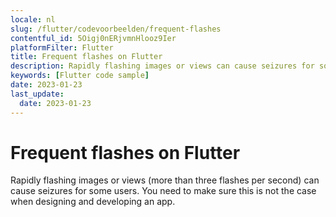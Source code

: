 ```yaml
---
locale: nl
slug: /flutter/codevoorbeelden/frequent-flashes
contentful_id: 5Oigj0nERjvmnHlooz9Ier
platformFilter: Flutter
title: Frequent flashes on Flutter
description: Rapidly flashing images or views can cause seizures for some users.
keywords: [Flutter code sample]
date: 2023-01-23
last_update:
  date: 2023-01-23
---
```


# Frequent flashes on Flutter

Rapidly flashing images or views (more than three flashes per second) can cause seizures for some users. You need to make sure this is not the case when designing and developing an app.

<CodeSample id="screen-flashes" locale="nl" platform="flutter"/>
